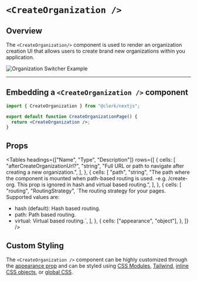 
# `<CreateOrganization />`

## Overview

The `<CreateOrganization/>` component is used to render an organization creation UI that allows users to create brand new organizations within you application.

![Organization Switcher Example](https://clerk.dev/_next/image?url=https%3A%2F%2Fcdn.sanity.io%2Fimages%2Fe1ql88v4%2Fproduction%2F99d98eca0c788a208682138febeaab919b0fbd4b-992x568.svg%3Ffit%3Dmax%26auto%3Dformat&w=2048&q=75)

---

## Embedding a `<CreateOrganization />` component

```jsx copy filename="/pages/create-organization/[[...index].[jsx/tsx]"
import { CreateOrganization } from "@clerk/nextjs";

export default function CreateOrganizationPage() {
  return <CreateOrganization />;
}
```

## Props

<Tables
  headings={["Name", "Type", "Description"]}
  rows={[
    {
      cells: [
        "afterCreateOrganizationUrl?",
        "string",
        "Full URL or path to navigate after creating a new organization.",
      ],
    },
    {
      cells: [
        "path",
        "string",
        "The path where the component is mounted when path-based routing is used. -e.g. /create-org. This prop is ignored in hash and virtual based routing.",
      ],
    },
    {
      cells: [
        "routing",
        "RoutingStrategy",
        `The routing strategy for your pages. Supported values are:
- hash (default): Hash based routing.
- path: Path based routing.
- virtual: Virtual based routing.`,
      ],
    },
    {
      cells: ["appearance", "object"],
    },
  ]}
/>

## Custom Styling

The `<CreateOrganization />` component can be highly customized through the [appearance prop](https://clerk.dev/docs/nextjs/appearance-prop) and can be styled using [CSS Modules](https://clerk.dev/docs/component-customization/using-css-modules), [Tailwind](https://clerk.dev/docs/component-customization/using-tailwind), [inline CSS objects](https://clerk.dev/docs/component-customization/using-inline-css), or [global CSS](https://clerk.dev/docs/component-customization/using-global-css).
